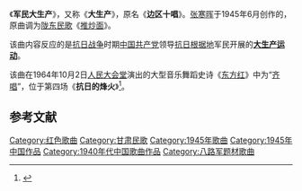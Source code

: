 《'''军民大生产'''》，又称《'''大生产'''》，原名《'''边区十唱'''》。[[张寒晖|张寒晖]]于1945年6月创作的，原曲调为[[陇东|陇东]][[民歌|民歌]]《[[推炒面|推炒面]]》。

该曲内容反应的是[[抗日战争|抗日战争]]时期[[中国共产党|中国共产党]]领导[[抗日根据地|抗日根据地]]军民开展的'''[[大生产运动|大生产运动]]'''。

该曲在1964年10月2日[[人民大会堂|人民大会堂]]演出的大型音乐舞蹈史诗《[[东方红_(音乐舞蹈史诗)|东方红]]》中为“[[齐唱|齐唱]]”，位于第四场《'''抗日的烽火'''》<ref name="wyzxsx.com">{{Cite web|url=http://www.wyzxsx.com/Article/Class12/200902/69889.html|title=大型音乐舞蹈史诗《东方红》歌词和朗诵词|accessdate=2011-05-08|date=2009-02-14|format=|publisher=乌有之乡|language=zh-hans|deadurl=yes|archiveurl=https://web.archive.org/web/20090903035839/http://www.wyzxsx.com/Article/Class12/200902/69889.html|archivedate=2009-09-03}}</ref>。

== 参考文献 ==
<div class="references-small">
<references />
</div>

{{song-stub}}
{{大型音乐舞蹈史诗《东方红》歌曲|cat|J}}
{{放歌九十年|cat|J}}

[[Category:红色歌曲|Category:红色歌曲]]
[[Category:甘肃民歌|Category:甘肃民歌]]
[[Category:1945年歌曲|Category:1945年歌曲]]
[[Category:1945年中国作品|Category:1945年中国作品]]
[[Category:1940年代中国歌曲作品|Category:1940年代中国歌曲作品]]
[[Category:八路军题材歌曲|Category:八路军题材歌曲]]